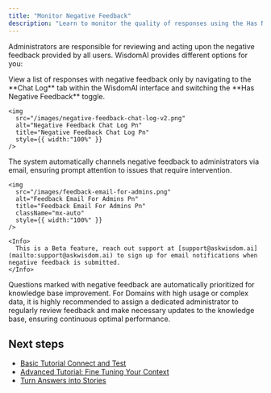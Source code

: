 ```yaml
---
title: "Monitor Negative Feedback"
description: "Learn to monitor the quality of responses using the Has Negative Feedback switch."
---
```


Administrators are responsible for reviewing and acting upon the negative feedback provided by all users. WisdomAI provides different options for you:

<Steps>
  <Step title="Filter Feedback" icon="check">
    View a list of responses with negative feedback only by navigating to the **Chat Log** tab within the WisdomAI interface and switching the **Has Negative Feedback** toggle.

    <img
      src="/images/negative-feedback-chat-log-v2.png"
      alt="Negative Feedback Chat Log Pn"
      title="Negative Feedback Chat Log Pn"
      style={{ width:"100%" }}
    />
  </Step>
  <Step title="Email Notifications" icon="check">
    The system automatically channels negative feedback to administrators via email, ensuring prompt attention to issues that require intervention.

    <img
      src="/images/feedback-email-for-admins.png"
      alt="Feedback Email For Admins Pn"
      title="Feedback Email For Admins Pn"
      className="mx-auto"
      style={{ width:"100%" }}
    />

    <Info>
      This is a Beta feature, reach out support at [support@askwisdom.ai](mailto:support@askwisdom.ai) to sign up for email notifications when negative feedback is submitted.
    </Info>
  </Step>
  <Step title="Prioritization for Improvement" icon="check">
    Questions marked with negative feedback are automatically prioritized for knowledge base improvement.
  </Step>
</Steps>

<Note>
  For Domains with high usage or complex data, it is highly recommended to assign a dedicated administrator to regularly review feedback and make necessary updates to the knowledge base, ensuring continuous optimal performance.
</Note>

## Next steps

- [Basic Tutorial Connect and Test](/setting-up-wisdom-ai/basic-tutorial-connect-and-test)
- [Advanced Tutorial: Fine Tuning Your Context](/setting-up-wisdom-ai/advanced-tutorial-fine-tuning-your-context)
- [Turn Answers into Stories](/using-wisdom-ai-everyday/turn-answers-into-stories)